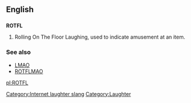 ==English==

==={{initialism}}===
'''ROTFL'''

# Rolling On The Floor Laughing, used to indicate amusement at an item.

===See also===
*[[LMAO]]
*[[ROTFLMAO]]

[[Category:Internet laughter slang]]
[[Category:Laughter]]

[[pl:ROTFL]]